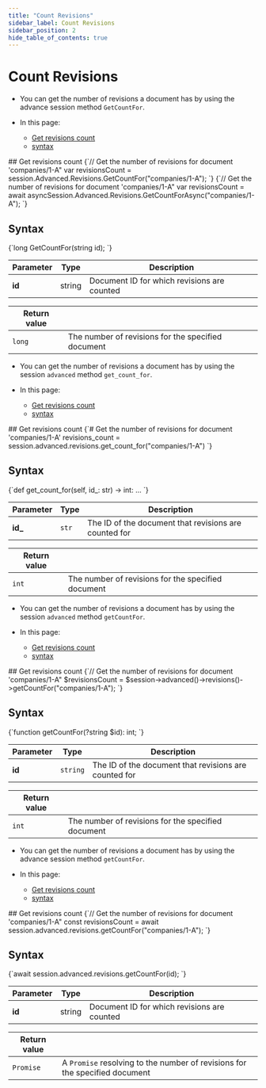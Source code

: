 ---
title: "Count Revisions"
sidebar_label: Count Revisions
sidebar_position: 2
hide_table_of_contents: true
---




# Count Revisions
<LanguageSwitcher supportedLanguages={supportedLanguages} />
<LanguageContent language="csharp">

<Admonition type="note" title="Note">

* You can get the number of revisions a document has by using the advance session method `GetCountFor`.

* In this page:  
   * [Get revisions count](../../../../document-extensions/revisions/client-api/session/counting.mdx#get-revisions-count)
   * [syntax](../../../../document-extensions/revisions/client-api/session/counting.mdx#syntax)

</Admonition>
## Get revisions count

<Tabs groupId='languageSyntax'>
<TabItem value="Sync" label="Sync">
<CodeBlock language="csharp">
{`// Get the number of revisions for document 'companies/1-A"
var revisionsCount = session.Advanced.Revisions.GetCountFor("companies/1-A");
`}
</CodeBlock>
</TabItem>
<TabItem value="Async" label="Async">
<CodeBlock language="csharp">
{`// Get the number of revisions for document 'companies/1-A"
var revisionsCount = await asyncSession.Advanced.Revisions.GetCountForAsync("companies/1-A");
`}
</CodeBlock>
</TabItem>
</Tabs>



## Syntax

<TabItem value="syntax" label="syntax">
<CodeBlock language="csharp">
{`long GetCountFor(string id);
`}
</CodeBlock>
</TabItem>

| Parameter | Type | Description |
| - | - | - |
| **id** | string | Document ID for which revisions are counted |

| Return value | |
| - | - |
| `long` | The number of revisions for the specified document |




</LanguageContent>
<LanguageContent language="python">

<Admonition type="note" title="Note">

* You can get the number of revisions a document has by using the session `advanced` method `get_count_for`.

* In this page:  
   * [Get revisions count](../../../../document-extensions/revisions/client-api/session/counting.mdx#get-revisions-count)
   * [syntax](../../../../document-extensions/revisions/client-api/session/counting.mdx#syntax)

</Admonition>
## Get revisions count

<TabItem value="getCount" label="getCount">
<CodeBlock language="python">
{`# Get the number of revisions for document 'companies/1-A'
revisions_count = session.advanced.revisions.get_count_for("companies/1-A")
`}
</CodeBlock>
</TabItem>



## Syntax

<TabItem value="syntax" label="syntax">
<CodeBlock language="python">
{`def get_count_for(self, id_: str) -> int: ...
`}
</CodeBlock>
</TabItem>

| Parameter | Type | Description |
| - | - | - |
| **id_** | `str` | The ID of the document that revisions are counted for |

| Return value | |
| - | - |
| `int` | The number of revisions for the specified document |




</LanguageContent>
<LanguageContent language="php">

<Admonition type="note" title="Note">

* You can get the number of revisions a document has by using the session `advanced` method `getCountFor`.

* In this page:  
   * [Get revisions count](../../../../document-extensions/revisions/client-api/session/counting.mdx#get-revisions-count)
   * [syntax](../../../../document-extensions/revisions/client-api/session/counting.mdx#syntax)

</Admonition>
## Get revisions count

<TabItem value="getCount" label="getCount">
<CodeBlock language="php">
{`// Get the number of revisions for document 'companies/1-A"
$revisionsCount = $session->advanced()->revisions()->getCountFor("companies/1-A");
`}
</CodeBlock>
</TabItem>



## Syntax

<TabItem value="syntax" label="syntax">
<CodeBlock language="php">
{`function getCountFor(?string $id): int;
`}
</CodeBlock>
</TabItem>

| Parameter | Type | Description |
| - | - | - |
| **id** | `string` | The ID of the document that revisions are counted for |

| Return value | |
| - | - |
| `int` | The number of revisions for the specified document |




</LanguageContent>
<LanguageContent language="nodejs">

<Admonition type="note" title="Note">

* You can get the number of revisions a document has by using the advance session method `getCountFor`.

* In this page:  
   * [Get revisions count](../../../../document-extensions/revisions/client-api/session/counting.mdx#get-revisions-count)
   * [syntax](../../../../document-extensions/revisions/client-api/session/counting.mdx#syntax)

</Admonition>
## Get revisions count

<TabItem value="getCount" label="getCount">
<CodeBlock language="js">
{`// Get the number of revisions for document 'companies/1-A"
const revisionsCount = await session.advanced.revisions.getCountFor("companies/1-A");
`}
</CodeBlock>
</TabItem>



## Syntax

<TabItem value="syntax" label="syntax">
<CodeBlock language="js">
{`await session.advanced.revisions.getCountFor(id);
`}
</CodeBlock>
</TabItem>

| Parameter | Type | Description |
| - | - | - |
| **id** | string | Document ID for which revisions are counted |

| Return value | |
| - | - |
| `Promise` | A `Promise` resolving to the number of revisions for the specified document |




</LanguageContent>

<!---
### Document Extensions
- [Document Revisions Overview](../../../../document-extensions/revisions/overview)
- [Revert Revisions](../../../../document-extensions/revisions/revert-revisions)
- [Revisions and Other Features](../../../../document-extensions/revisions/revisions-and-other-features)

### Client API
- [Revisions: API Overview](../../../../document-extensions/revisions/client-api/overview)
- [Operations: Configuring Revisions](../../../../document-extensions/revisions/client-api/operations/configure-revisions)
- [Session: Loading Revisions](../../../../document-extensions/revisions/client-api/session/loading)
- [Session: Including Revisions](../../../../document-extensions/revisions/client-api/session/including)

### Studio
- [Settings: Document Revisions](../../../../studio/database/settings/document-revisions)
- [Document Extensions: Revisions](../../../../studio/database/document-extensions/revisions)


-->